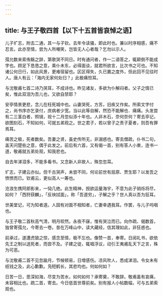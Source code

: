 ```yaml
---
---
---
```

title: 与王子敬四首【以下十五首皆哀悼之语】
---



儿子圹志，附去二通，其一与子钦。去年令读骚，即此时也。兼以时序相感，痛不忍言。此亦至情，尝为人所嘲笑，岂皆无人心者哉？乞勿以示人。

孺允数来索侑觞之辞，第歌哭不同日。时有通问者，作一二语答之，辄颠倒不能成字也。顾足下恳恳之意，乘仆未东，必得面谈，就君所欲言，比次书之可也。不知诸公何日行，如此风景，更难宿留也。区区得失，久已置之度外，但此回不见往时人。唐人有云：「海内无家何处归？」此极痛怛耳。

与沈敬甫七首二诗乃哭耳，不成诗也。昨见诸友，多欲为仆解闷者。父子之情已矣，惟此双泪为吾儿也，又欲自禁耶？

安亭情景更悲，念儿在枉死城中也。山妻哭死，方苏，旧疾又作矣。所索文字付之，尚书序亦乞录付，庶病者少宽。当以此等自解，然恐不能解也．痛痛。头发尝有二三茎白者，照镜，视十二月忽似添十年也。人非木石，奈何奈何？寄去亭记，欲图刻石，不知如何，可就五弟观之。世之君子，若以曾子之责子夏者，则吾有罪焉耳。

痛苦之极，死者数矣。吾妻之贤，虽史传所无，非溺惑也。寄去僧疏，仆书二句，盖天问楚些之意，偶于此发之。前后有六首，又有偈一首，别有答人小柬，连书一道，敬甫就五弟处观，知我悲也。

自去年涕泪多，不能多看书。又念新人非故人，殊忽忽耳。

圹志，子建云亦似。但千古哭声，未尝不同，何论前世有屈原、贾生耶？以发吾之愤愤而已。钦甫云，更似高人一筹也。

沧浪生携阿郎影来，一恸几绝。此生精神，觊欲运量海宇，不意为此子销烁将尽，如何？「西狩获麟」，「反袂拭面」，称「吾道穷」，子解之乎？世人真以吾为狂耳。

世美堂记，可为知者道。人固有对面不相知者，亡妻幸遇我耳。作罢，与儿子呜咽也。

与王子敬二首秋高气清，明月皎然。永夜不寐，惟有哭泣而已。向作疏、偈数首，独曾寄孺允，今寄去一卷。昔在万峰山中，读大藏经，信其理如此，非狂惑也。

前承过，遂遭虎狼之惊，感念至情，极不忘也。像赞一首，奉寄。日阅礼书，欲依先王之制以送死者，而尝不及。子建之徒，辄唱浮议，动引王夷甫乱天下之言，殊为可恶。

与沈敬甫二首不见忽踰月，节候顿易，日增感伤。凉风吹人，悉成涕泪。令女未有纸钱之及，此心歉歉。凫短鹤长，其悲均也。何如何如？

日苦一日，思深如海，尽变为苦水，如何如何？承寄奠，不敢辞。敬甫虽有哀痛，未容相比也。疏二首，寄去。今日低首世尊前矣。别有报人小帖数幅，可与五弟索观也。